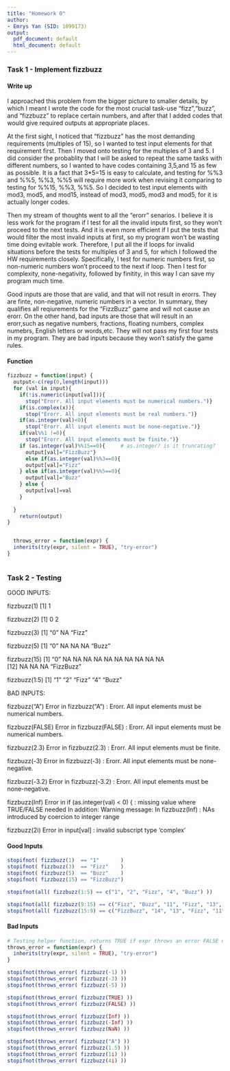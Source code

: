 ```yaml
---
title: "Homework 0"
author:
- Emrys Yan (SID: 1099173)
output:
  pdf_document: default
  html_document: default
---
```


### Task 1 - Implement fizzbuzz

#### Write up

I approached this problem from the bigger picture to smaller details, by which I meant I wrote the code for the most crucial task-use "fizz","buzz", and "fizzbuzz" to replace certain numbers, and after that I added codes that would give required outputs at appropriate places. 

At the first sight, I noticed that "fizzbuzz" has the most demanding requirements (multiples of 15), so I wanted to test input elements for that requirement first. Then I moved onto testing for the multiples of 3 and 5. I did consider the probablity that I will be asked to repeat the same tasks with different numbers, so I wanted to have codes containing 3,5,and 15 as few as possible. It is a fact that 3*5=15 is easy to calculate, and testing for %%3 and %%5, %%3, %%5 will require more work when revising it comparing to testing for %%15, %%3, %%5. So I decided to test input elements with mod3, mod5, and mod15, instead of mod3, mod5, mod3 and mod5, for it is actually longer codes.

Then my stream of thoughts went to all the "erorr" senarios. I believe it is less work for the program if I test for all the invalid inputs first, so they won't proceed to the next tests. And it is even more efficient if I put the tests that would filter the most invalid inputs at first, so my program won't be wasting time doing evitable work. Therefore, I put all the if loops for invalid situations before the tests for multiples of 3 and 5, for which I followed the HW requirements closely. Specifically, I test for numeric numbers first, so non-numeric numbers won't proceed to the next if loop. Then I test for complexity, none-negativity, followed by finitity, in this way I can save my program much time.

Good inputs are those that are valid, and that will not result in erorrs. They are finte, non-negative, numeric numbers in a vector. In summary, they qualifies all reqiurements for the "FizzBuzz" game and will not cause an erorr. On the other hand, bad inputs are those that will result in an erorr,such as negative numbers, fractions, floating numbers, complex numebrs, English letters or words,etc. They will not pass my first four tests in my program. They are bad inputs because they won't satisfy the game rules.


#### Function

```r
fizzbuzz = function(input) {
  output<-c(rep(0,length(input)))
  for (val in input){
    if(!is.numeric(input[val])){
      stop("Erorr. All input elements must be numerical numbers.")}
    if(is.complex(x)){
      stop("Erorr. All input elements must be real numbers.")}
    if(as.integer(val)<0){        
      stop("Erorr. All input elements must be none-negative.")}
    if(val%%1 !=0){
      stop("Erorr. All input elements must be finite.")}
    if (as.integer(val)%%15==0){     # as.integer? is it truncating?
      output[val]="FizzBuzz"}
      else if(as.integer(val)%%3==0){
      output[val]="Fizz"
    } else if(as.integer(val)%%5==0){
      output[val]="Buzz"
    } else {
      output[val]=val
    }
         
  }
    return(output)
}


  throws_error = function(expr) {
  inherits(try(expr, silent = TRUE), "try-error")
}
          
```




### Task 2 - Testing

GOOD INPUTS:

fizzbuzz(1)
[1] 1

fizzbuzz(2)
[1] 0 2

fizzbuzz(3) 
[1] "0"    NA     "Fizz"

fizzbuzz(5)
[1] "0"    NA     NA     NA     "Buzz"

fizzbuzz(15)
 [1] "0"        NA         NA         NA         NA         NA         NA         NA         NA         NA         NA        
[12] NA         NA         NA         "FizzBuzz"

fizzbuzz(1:5)
[1] "1"    "2"    "Fizz" "4"    "Buzz"



BAD INPUTS: 

fizzbuzz("A")
Error in fizzbuzz("A") : 
  Erorr. All input elements must be numerical numbers.

fizzbuzz(FALSE)
Error in fizzbuzz(FALSE) : 
  Erorr. All input elements must be numerical numbers.

fizzbuzz(2.3)
Error in fizzbuzz(2.3) : Erorr. All input elements must be finite.

fizzbuzz(-3)
Error in fizzbuzz(-3) : Erorr. All input elements must be none-negative.

fizzbuzz(-3.2)
Error in fizzbuzz(-3.2) : 
  Erorr. All input elements must be none-negative.   

fizzbuzz(Inf)
Error in if (as.integer(val) < 0) { : 
  missing value where TRUE/FALSE needed
In addition: Warning message:
In fizzbuzz(Inf) : NAs introduced by coercion to integer range

fizzbuzz(2i)
Error in input[val] : invalid subscript type 'complex'



#### Good Inputs

```r
stopifnot( fizzbuzz(1)  == "1"       )
stopifnot( fizzbuzz(3)  == "Fizz"    )
stopifnot( fizzbuzz(5)  == "Buzz"    )
stopifnot( fizzbuzz(15) == "FizzBuzz")

stopifnot(all( fizzbuzz(1:5) == c("1", "2", "Fizz", "4", "Buzz") ))

stopifnot(all( fizzbuzz(9:15) == c("Fizz", "Buzz", "11", "Fizz", "13", "14", "FizzBuzz") ))
stopifnot(all( fizzbuzz(15:9) == c("FizzBuzz", "14", "13", "Fizz", "11", "Buzz", "Fizz") ))
```


#### Bad Inputs

```r
# Testing helper function, returns TRUE if expr throws an error FALSE otherwise.
throws_error = function(expr) {
  inherits(try(expr, silent = TRUE), "try-error")
}
```

```r
stopifnot(throws_error( fizzbuzz(-1) ))
stopifnot(throws_error( fizzbuzz(-3) ))
stopifnot(throws_error( fizzbuzz(-5) ))

stopifnot(throws_error( fizzbuzz(TRUE) ))
stopifnot(throws_error( fizzbuzz(FALSE) ))

stopifnot(throws_error( fizzbuzz(Inf) ))
stopifnot(throws_error( fizzbuzz(-Inf) ))
stopifnot(throws_error( fizzbuzz(NaN) ))

stopifnot(throws_error( fizzbuzz("A") ))
stopifnot(throws_error( fizzbuzz(1.5) ))
stopifnot(throws_error( fizzbuzz(1i) ))
stopifnot(throws_error( fizzbuzz(4i) ))
```

